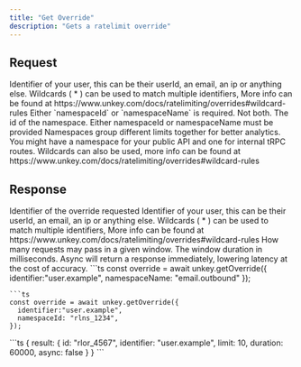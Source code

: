 ```yaml
---
title: "Get Override"
description: "Gets a ratelimit override"
---
```


## Request
<ParamField body="identifier" type="string" required>
Identifier of your user, this can be their userId, an email, an ip or anything else. Wildcards ( * ) can be used to match multiple identifiers, More info can be found at https://www.unkey.com/docs/ratelimiting/overrides#wildcard-rules
</ParamField>

<Warning>
Either `namespaceId` or `namespaceName` is required. Not both.
</Warning>

<ParamField body="namespaceId" type="string">
The id of the namespace. Either namespaceId or namespaceName must be provided
</ParamField>

<ParamField body="namespaceName" type="string">
Namespaces group different limits together for better analytics. You might have a namespace for your public API and one for internal tRPC routes. Wildcards can also be used, more info can be found at https://www.unkey.com/docs/ratelimiting/overrides#wildcard-rules
</ParamField>


## Response

<ResponseField name="result">
<Expandable title="properties" defaultOpen>

<ParamField body="id" type="string" required>
Identifier of the override requested
</ParamField>

<ParamField body="identifier" type="string" required>
Identifier of your user, this can be their userId, an email, an ip or anything else. Wildcards ( * ) can be used to match multiple identifiers, More info can be found at https://www.unkey.com/docs/ratelimiting/overrides#wildcard-rules
</ParamField>

<ParamField body="limit" type="number" required>
How many requests may pass in a given window.
</ParamField>

<ParamField body="duration" type="number" required>
The window duration in milliseconds.
</ParamField>

<ParamField body="async" type="boolean">
Async will return a response immediately, lowering latency at the cost of accuracy.
</ParamField>
</Expandable>
</ResponseField >


<RequestExample>
```ts
const override = await unkey.getOverride({
  identifier:"user.example", 
  namespaceName: "email.outbound"
});

``` 
```ts
const override = await unkey.getOverride({
  identifier:"user.example", 
  namespaceId: "rlns_1234",  
});
```
</RequestExample>

<ResponseExample>
```ts
{
  result: {
    id: "rlor_4567",
    identifier: "user.example",
    limit: 10,
    duration: 60000,
    async: false
  }
}
```
</ResponseExample>